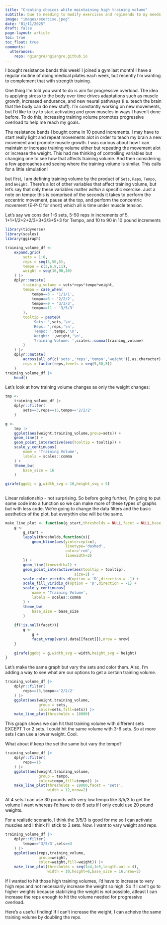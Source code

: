 ```yaml
---
title: "Creating choices while maintaining high training volume"
subtitle: Due to needing to modify exercises and regimends to my needs, I want to see if my modifications still allow me to have the high training volume I need.
image: "images/exercise.jpeg"
date: "01/11/2025"
draft: false
page-layout: article
toc: true
toc_float: true
comments:
  utterances:
    repo: ngiangre/ngiangre.github.io
---
```


::: column-page

I bought resistance bands this week! I joined a gym last month! I have a regular routine of doing medical pilates each week, but recently I'm wanting to complement that with strength training.

One thing I'm told you want to do is aim for progressive overload. The idea is applying stress to the body over time drives adaptations such as muscle growth, increased endurance, and new neural pathways (i.e. teach the brain that the body can do new stuff). I'm constantly working on new movements, but I'd like to try to start activating and grow muscles in ways I haven't done before. To do this, increasing training volume promotes progressive overload to help me reach my goals.

The resistance bands I bought come in 10 pound increments. I may have to start really light and repeat movements alot in order to teach my brain a new movement and promote muscle growth. I was curious about how I can maintain or increase training volume either but repeating the movement alot or increase the weight. This had me thinking of controlling variables but changing one to see how that affects training volume. And then considering a few approaches and seeing where the training volume is similar. This calls for a little simulation!

but first, I am defining training volume by the product of `Sets`, `Reps`, `Tempo`, and `Weight`. There's a lot of other variables that affect training volume, but let's say that only these variables matter *within* a specific exercise. Just a note on tempo: this is comprised of the seconds it takes to perform the eccentric movement, pause at the top, and perform the concentric movement (E-P-C for short) which all is time under muscle tension. 

Let's say we consider 1-6 sets, 5-50 reps in increments of 5, 1+1+1/2+2+2/3+3+3/3+5+3 for Tempo, and 10 to 90 in 10 pound increments


```r
library(tidyverse)
library(scales)
library(ggiraph)
```

```r

training_volume_df <- 
    expand.grid(
        sets = 1:6,
        reps = seq(5,50,5),
        tempo = c(3,6,9,11),
        weight = seq(10,90,10)
    ) |> 
    dplyr::mutate(
        training_volume = sets*reps*tempo*weight,
        tempo = case_when(
            tempo==3 ~ '1/1/1',
            tempo==6 ~ '2/2/2',
            tempo==9 ~ '3/3/3',
            tempo==11 ~ '3/5/3'
        ),
        tooltip = paste0(
            'Sets: ',sets,'\n',
            'Reps: ',reps,'\n',
            'Tempo: ',tempo,'\n',
            'Weight: ',weight,'\n',
            'Training Volume: ',scales::comma(training_volume)
        )
    ) |> 
    dplyr::mutate(
        across(all_of(c('sets','reps','tempo','weight')),as.character),
        reps = factor(reps,levels = seq(5,50,5))
    )
training_volume_df |> 
    head()
```

Let's look at how training volume changes as only the weight changes:

```r

tmp <- 
    training_volume_df |> 
    dplyr::filter(
        sets==3,reps==15,tempo=='2/2/2'
    )

g <- 
    tmp |> 
    ggplot(aes(weight,training_volume,group=sets)) +
    geom_line() +
    geom_point_interactive(aes(tooltip = tooltip)) +
    scale_y_continuous(
        name = 'Training Volume',
        labels = scales::comma
    ) +
    theme_bw(
        base_size = 16
    )

girafe(ggobj = g,width_svg = 10,height_svg = 5)
    
```

Linear relationship - not surprising. So before going further, I'm going to put some code into a function so we can make more of these types of graphs but with less code. We're going to change the data filters and the basic aesthetics of the plot, but everythin else will be the same. 

```r

make_line_plot <- function(g_start,thresholds = NULL,facet = NULL,base_size = 20,nrow = 1, width = 10,height = 5){
    g <- 
        g_start +
        lapply(thresholds,function(x){
            geom_hline(aes(yintercept=x),
                           linetype='dashed',
                           color='red',
                           linewidth=2)
        }) +
        geom_line(linewidth=1) +
        geom_point_interactive(aes(tooltip = tooltip),
                               size=2) +
        scale_color_viridis_d(option = 'D',direction = -1) +
        scale_fill_viridis_d(option = 'D',direction = -1) +
        scale_y_continuous(
            name = 'Training Volume',
            labels = scales::comma
        ) +
        theme_bw(
            base_size = base_size
        )
    
    if(!is.null(facet)){
        g <- 
            g +
            facet_wrap(vars(.data[[facet]]),nrow = nrow)
    }
    
    girafe(ggobj = g,width_svg = width,height_svg = height)
}

```

Let's make the same graph but vary the sets and color them. Also, I'm adding a way to see what are our options to get a certain training volume.

```r
training_volume_df |> 
    dplyr::filter(
        reps==15,tempo=='2/2/2'
    ) |> 
    ggplot(aes(weight,training_volume,
               group = sets,
               color=sets,fill=sets)) |> 
    make_line_plot(thresholds = 18000)
```

This graph shows we can hit that training volume with different sets EXCEPT 1 or 2 sets. I could hit the same volume with 3-6 sets. So at more sets I can use a lower weight. Cool.

What about if keep the set the same but vary the tempo?

```r
training_volume_df |> 
    dplyr::filter(
        reps==15
    ) |> 
    ggplot(aes(weight,training_volume,
               group = tempo,
               color=tempo,fill=tempo)) |> 
    make_line_plot(thresholds = 18000,facet = 'sets',
                   width = 12,nrow=2)
```

At 4 sets I can use 30 pounds with very low tempo like 3/5/3 to get the volume I want whereas I'd have to do 6 sets if I only could use 20 pound weights. 

For a realistic scenario, I think the 3/5/3 is good for me so I can activate muscles and I think I'll stick to 3 sets. Now. I want to vary weight and reps. 

```r

training_volume_df |> 
    dplyr::filter(
        tempo=='3/5/3',sets==3
    ) |> 
    ggplot(aes(reps,training_volume,
               group=weight,
               color=weight,fill=weight)) |> 
    make_line_plot(thresholds = seq(1e4,1e5,length.out = 4),
                   width = 10,height=6,base_size = 16,nrow=2)

```

If I wanted to hit those high training volumes, I'd have to increase to very high reps and not necessarily increase the weight so high. So if I can't go to higher weights because stabilizing the weight is not possible, atleast I can increase the reps enough to hit the volume needed for progressive overload.

Here's a useful finding! If I can't increase the weight, I can acheive the same training volume by doubling the reps. 



:::
